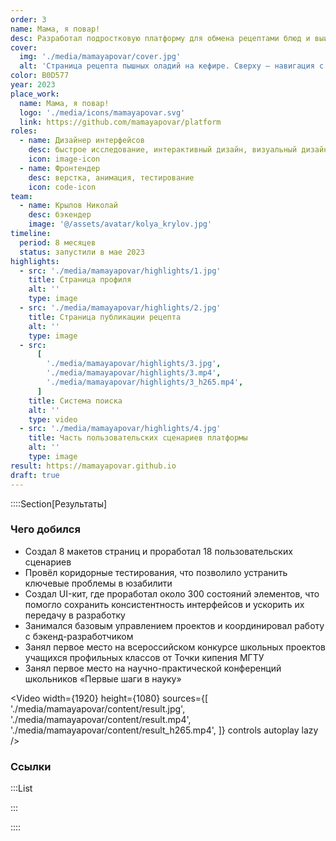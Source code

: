 ```yaml
---
order: 3
name: Мама, я повар!
desc: Разработал подростковую платформу для обмена рецептами блюд и выиграл всероссийскую олимпиаду
cover:
  img: './media/mamayapovar/cover.jpg'
  alt: 'Страница рецепта пышных оладий на кефире. Сверху — навигация с логотипом, поиском, кнопкой создания рецепта и входом в аккаунт. Слева боковая навигация с последними рецептами, закладками и доступными категориями блюд. По середине мета-информация и описание рецепта, фотография готового блюда'
color: B0D577
year: 2023
place_work:
  name: Мама, я повар!
  logo: './media/icons/mamayapovar.svg'
  link: https://github.com/mamayapovar/platform
roles:
  - name: Дизайнер интерфейсов
    desc: быстрое исследование, интерактивный дизайн, визуальный дизайн
    icon: image-icon
  - name: Фронтендер
    desc: верстка, анимация, тестирование
    icon: code-icon
team:
  - name: Крылов Николай
    desc: бэкендер
    image: '@/assets/avatar/kolya_krylov.jpg'
timeline:
  period: 8 месяцев
  status: запустили в мае 2023
highlights:
  - src: './media/mamayapovar/highlights/1.jpg'
    title: Страница профиля
    alt: ''
    type: image
  - src: './media/mamayapovar/highlights/2.jpg'
    title: Страница публикации рецепта
    alt: ''
    type: image
  - src:
      [
        './media/mamayapovar/highlights/3.jpg',
        './media/mamayapovar/highlights/3.mp4',
        './media/mamayapovar/highlights/3_h265.mp4',
      ]
    title: Система поиска
    alt: ''
    type: video
  - src: './media/mamayapovar/highlights/4.jpg'
    title: Часть пользовательских сценариев платформы
    alt: ''
    type: image
result: https://mamayapovar.github.io
draft: true
---
```


::::Section[Результаты]

### Чего добилcя

- Создал 8 макетов страниц и проработал 18 пользовательских сценариев
- Провёл коридорные тестирования, что позволило устранить ключевые проблемы в юзабилити
- Создал UI-кит, где проработал около 300 состояний элементов, что помогло сохранить консистентность интерфейсов и ускорить их передачу в разработку
- Занимался базовым управлением проектов и координировал работу с бэкенд-разработчиком
- Занял первое место на всероссийском конкурсе школьных проектов учащихся профильных классов от Точки кипения МГТУ
- Занял первое место на научно-практической конференций школьников «Первые шаги в науку»

<Video
	width={1920}
	height={1080}
	sources={[
		'./media/mamayapovar/content/result.jpg',
		'./media/mamayapovar/content/result.mp4',
		'./media/mamayapovar/content/result_h265.mp4',
	]}
	controls
	autoplay
	lazy
/>

### Ссылки

:::List

<Card name="Посмотреть тестовый сайт" href={frontmatter.result} />

<Card name="Посмотреть презентацию" href="https://docs.google.com/presentation/d/1u0gDTYlcPn7Enzq_VpqMuT666KXc-wDl/" />

<Card name="Посмотреть ТЗ и бэклог" href="https://sonniy.notion.site/72491004fa1044d8b0dccf9cdeb44053" />

<Card name="Посмотреть исходный код" href="https://github.com/mamayapovar" />

:::

::::

